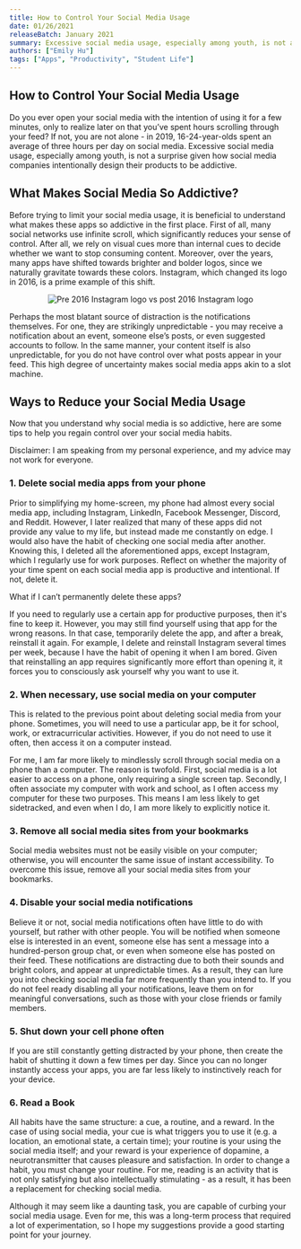 ```yaml
---
title: How to Control Your Social Media Usage
date: 01/26/2021
releaseBatch: January 2021
summary: Excessive social media usage, especially among youth, is not a surprise given how social media companies intentionally design their products to be addictive.
authors: ["Emily Hu"]
tags: ["Apps", "Productivity", "Student Life"]
---
```


<div>
  <h2>How to Control Your Social Media Usage</h2>
  <p>Do you ever open your social media with the intention of using it for a few minutes, only to realize later on that you’ve spent hours scrolling through your feed? If not, you are not alone - in 2019, 16-24-year-olds spent an average of three hours
  per day on social media. Excessive social media usage, especially among youth, is not a surprise given how social media companies intentionally design their products to be addictive.</p>

  <h2>What Makes Social Media So Addictive?</h2>
  <p>Before trying to limit your social media usage, it is beneficial to understand what makes these apps so addictive in the first place. First of all, many social networks use infinite scroll, which significantly reduces your sense of control. After
  all, we rely on visual cues more than internal cues to decide whether we want to stop consuming content. Moreover, over the years, many apps have shifted towards brighter and bolder logos, since we naturally gravitate towards these colors.
  Instagram, which changed its logo in 2016, is a prime example of this shift.</p>

  <div align="center">
    <figure>
      <img src="/blog/january-2021/social-media.png" alt="Pre 2016 Instagram logo vs post 2016 Instagram logo" />
    </figure>
  </div>

  <p>Perhaps the most blatant source of distraction is the notifications themselves. For one, they are strikingly unpredictable - you may receive a notification about an event, someone else’s posts, or even suggested accounts to follow. In the same
  manner, your content itself is also unpredictable, for you do not have control over what posts appear in your feed. This high degree of uncertainty makes social media apps akin to a slot machine.</p>

  <h2>Ways to Reduce your Social Media Usage</h2>
  <p>Now that you understand why social media is so addictive, here are some tips to help you regain control over your social media habits.</p>

  <p>Disclaimer: I am speaking from my personal experience, and my advice may not work for everyone.</p>

  <h3>1. Delete social media apps from your phone</h3>
  <p>Prior to simplifying my home-screen, my phone had almost every social media app, including Instagram, LinkedIn, Facebook Messenger, Discord, and Reddit. However, I later realized that many of these apps did not provide any value to my life, but
  instead made me constantly on edge. I would also have the habit of checking one social media after another. Knowing this, I deleted all the aforementioned apps, except Instagram, which I regularly use for work purposes. Reflect on whether the
  majority of your time spent on each social media app is productive and intentional. If not, delete it.</p>
  <p>What if I can’t permanently delete these apps?</p>
  <p>If you need to regularly use a certain app for productive purposes, then it's fine to keep it. However, you may still find yourself using that app for the wrong reasons. In that case, temporarily delete the app, and after a break, reinstall it
  again. For example, I delete and reinstall Instagram several times per week, because I have the habit of opening it when I am bored. Given that reinstalling an app requires significantly more effort than opening it, it forces you to consciously ask
  yourself why you want to use it.</p>

  <h3>2. When necessary, use social media on your computer</h3>
  <p>This is related to the previous point about deleting social media from your phone. Sometimes, you will need to use a particular app, be it for school, work, or extracurricular activities. However, if you do not need to use it often, then access it
  on a computer instead.</p>
  <p>For me, I am far more likely to mindlessly scroll through social media on a phone than a computer. The reason is twofold. First, social media is a lot easier to access on a phone, only requiring a single screen tap. Secondly, I often associate my
  computer with work and school, as I often access my computer for these two purposes. This means I am less likely to get sidetracked, and even when I do, I am more likely to explicitly notice it.</p>

  <h3>3. Remove all social media sites from your bookmarks</h3>
<p>  Social media websites must not be easily visible on your computer; otherwise, you will encounter the same issue of instant accessibility. To overcome this issue, remove all your social media sites from your bookmarks.</p>

  <h3>4. Disable your social media notifications</h3>
  <p>Believe it or not, social media notifications often have little to do with yourself, but rather with other people. You will be notified when someone else is interested in an event, someone else has sent a message into a hundred-person group chat,
  or even when someone else has posted on their feed. These notifications are distracting due to both their sounds and bright colors, and appear at unpredictable times. As a result, they can lure you into checking social media far more frequently
  than you intend to. If you do not feel ready disabling all your notifications, leave them on for meaningful conversations, such as those with your close friends or family members.</p>

  <h3>5. Shut down your cell phone often</h3>
  <p>If you are still constantly getting distracted by your phone, then create the habit of shutting it down a few times per day. Since you can no longer instantly access your apps, you are far less likely to instinctively reach for your device.</p>

  <h3>6. Read a Book</h3>
  <p>All habits have the same structure: a cue, a routine, and a reward. In the case of using social media, your cue is what triggers you to use it (e.g. a location, an emotional state, a certain time); your routine is your using the social media
  itself; and your reward is your experience of dopamine, a neurotransmitter that causes pleasure and satisfaction. In order to change a habit, you must change your routine. For me, reading is an activity that is not only satisfying but also
  intellectually stimulating - as a result, it has been a replacement for checking social media.</p>

  <p>Although it may seem like a daunting task, you are capable of curbing your social media usage. Even for me, this was a long-term process that required a lot of experimentation, so I hope my suggestions provide a good starting point for your
  journey.</p>

</div>

